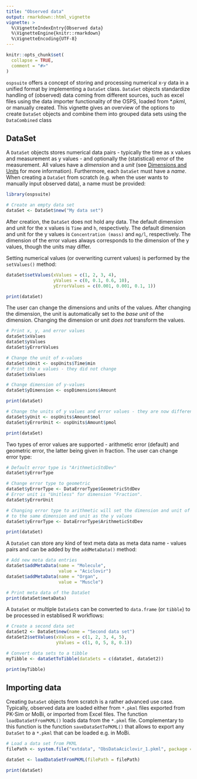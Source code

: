 ```yaml
---
title: "Observed data"
output: rmarkdown::html_vignette
vignette: >
  %\VignetteIndexEntry{Observed data}
  %\VignetteEngine{knitr::rmarkdown}
  %\VignetteEncoding{UTF-8}
---
```



```r
knitr::opts_chunk$set(
  collapse = TRUE,
  comment = "#>"
)
```

`ospsuite` offers a concept of storing and processing numerical x-y data in a 
unified format by implementing a `DataSet` class. `DataSet` objects standardize 
handling of (observed) data coming from different sources, such as excel files 
using the data importer functionality of the OSPS, loaded from *.pkml, or manually 
created. This vignette gives an overview of the options to create `DataSet` objects
 and combine them into grouped data sets using the `DataCombined` class

## DataSet

A `DataSet` objects stores numerical data pairs - typically the time 
as x values and measurement as y values - and optionally the (statistical) error of 
the measurement. All values have a *dimension*  and a *unit* (see [Dimensions and Units](unit-conversion.html) 
for more information). Furthermore, each `DataSet` must have a *name*. When creating 
a `DataSet` from scratch (e.g. when the user wants to manually input observed data), 
a name must be provided:

```r
library(ospsuite)

# Create an empty data set
dataSet <- DataSet$new("My data set")
```

After creation, the `DataSet` does not hold any data. The default dimension and 
unit for the x values is `Time` and `h`, respectively. The default dimension and 
unit for the y values is `Concentration (mass)` and `mg/l`, respectively. The 
dimension of the error values always corresponds to the dimension of the y values, 
though the units may differ.

Setting numerical values (or overwriting current values) is performed by the 
`setValues()` method:


```r
dataSet$setValues(xValues = c(1, 2, 3, 4),
                  yValues = c(0, 0.1, 0.6, 10),
                  yErrorValues = c(0.001, 0.001, 0.1, 1))

print(dataSet)
```

The user can change the dimensions and units of the values. After changing the 
dimension, the unit is automatically set to the *base unit*  of the dimension. 
Changing the dimension or unit *does not*  transform the values.


```r
# Print x, y, and error values
dataSet$xValues
dataSet$yValues
dataSet$yErrorValues

# Change the unit of x-values
dataSet$xUnit <- ospUnits$Time$min
# Print the x values - they did not change
dataSet$xValues

# Change dimension of y-values
dataSet$yDimension <- ospDimensions$Amount

print(dataSet)

# Change the units of y values and error values - they are now different!
dataSet$yUnit <- ospUnits$Amount$mol
dataSet$yErrorUnit <- ospUnits$Amount$pmol

print(dataSet)
```

Two types of error values are supported - arithmetic error (default) and geometric 
error, the latter being given in fraction. The user can change error type:

```r
# Default error type is "ArithmeticStdDev"
dataSet$yErrorType

# Change error type to geometric
dataSet$yErrorType <- DataErrorType$GeometricStdDev
# Error unit is "Unitless" for dimension "Fraction".
dataSet$yErrorUnit

# Changing error type to arithmetic will set the dimension and unit of the error 
# to the same dimension and unit as the y values
dataSet$yErrorType <- DataErrorType$ArithmeticStdDev

print(dataSet)
```

A `DataSet` can store any kind of text meta data as meta data name - values pairs
 and can be added by the `addMetaData()` method:
 
```r
# Add new meta data entries
dataSet$addMetaData(name = "Molecule",
                    value = "Aciclovir")
dataSet$addMetaData(name = "Organ",
                    value = "Muscle")

# Print meta data of the DataSet
print(dataSet$metaData)
```
 
A `DataSet` or multiple `DataSet`s  can be converted to `data.frame` (or `tibble`) 
to be processed in establised R workflows:

```r
# Create a second data set
dataSet2 <- DataSet$new(name = "Second data set")
dataSet2$setValues(xValues = c(1, 2, 3, 4, 5),
                   yValues = c(1, 0, 5, 8, 0.1))

# Convert data sets to a tibble
myTibble <- dataSetToTibble(dataSets = c(dataSet, dataSet2))

print(myTibble)
```

## Importing data

Creating `DataSet` objects from scratch is a rather advanced use case. Typically, 
observed data are loaded either from `*.pkml` files exported from PK-Sim or MoBi,
 or imported from Excel files. The function `loadDataSetFromPKML()` loads data from
 the `*.pkml` file. Complementary to this function is the function `saveDataSetToPKML()`
 that allows to export any `DataSet` to a `*.pkml` that can be loaded e.g. in MoBi.

```r
# Load a data set from PKML
filePath <- system.file("extdata", "ObsDataAciclovir_1.pkml", package = "ospsuite")

dataSet <- loadDataSetFromPKML(filePath = filePath)

print(dataSet)
```
